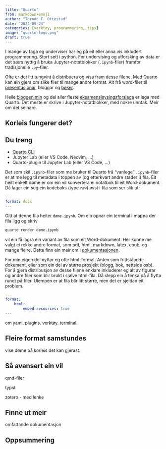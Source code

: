 ```yaml
---
title: "Quarto"
from: markdown+emoji
author: "Torodd F. Ottestad"
date: "2024-09-24"
categories: [verktøy, programmering, tips]
image: "quarto-logo.png"
draft: true
---
```


I mange av faga eg underviser har eg på eit eller anna vis inkludert programmering. Stort sett i python. For undervising og utforsking av data er det særs nyttig å bruka Jupyter-notatblokker (`.ipynb`-filer) framfor tradisjonelle `.py`-filer. 

Ofte er det litt tungvint å distribuera og visa fram desse filene. Med [Quarto](https://quarto.org) kan ein gjera om slike filer til mange andre format. Alt frå word-filer til [presentasjonar](/vedlegg/slides/vassforing.html), bloggar og [bøker](https://lektorodd.github.io/mattebok/). 

Heile [bloggen min](https://lektorodd.github.io/) og dei aller fleste [eksamensløysingsforslaga](https://lektorodd.github.io/lf.html) er laga med Quarto. Det meste er skrive i Jupyter-notatblokker, med nokre unntak. Meir om det seinare. 

## Korleis fungerer det?

::: {.callout-tip}
## Du treng

- [Quarto CLI](https://quarto.org/docs/getting-started/installation.html)
- Jupyter Lab (eller VS Code, Neovim, ...)
- Quarto-plugin til Jupyter Lab (eller VS Code, ...)

:::

Det som skil `.ipynb`-filer som me bruker til Quarto frå "vanlege" `.ipynb`-filer er at me legg til metadata i toppen av (og etterkvart andre stader i) fila. Eit heilt enkelt døme er om ein vil konvertera ei notatbok til eit Word-dokument. Då lagar ein seg ein kodeboks (type `raw`) øvst i fila som ser slik ut:

```yaml
---
format: docx
---
```

Gitt at denne fila heiter `døme.ipynb`. Om ein opnar ein terminal i mappa der fila ligg og skriv 

```bash	
quarto render døme.ipynb
```

vil ein få lagra ein variant av fila som eit Word-dokument. Her kunne me valgt ei rekke andre format, som pdf, html, markdown, latex, epub, og mange fleire. Dette finn ein meir om i [dokumentasjonen](https://quarto.org/docs/reference/).

For min eigen del nyttar eg ofte html-format. Anten som frittståande dokument, eller som ein del av større prosjekt (blogg, bok, nettside osb). For å gjera distribusjon av desse filene enklare inkluderer eg alt av figurar og andre filer som blir brukt i sjølve html-fila. Då slepp ein å tenka på å flytta rundt på filer. Ulempen er at fila blir litt større, men det er sjeldan eit problem.

```yaml
---
format: 
    html:
        embed-resources: true
---
```


om yaml. plugins. verktøy. terminal. 


## Fleire format samstundes

vise døme på korleis det kan gjerast. 


## Så avansert ein vil

qmd-filer

typst

zotero - med lenke


## Finne ut meir

omfattande dokumentasjon



## Oppsummering